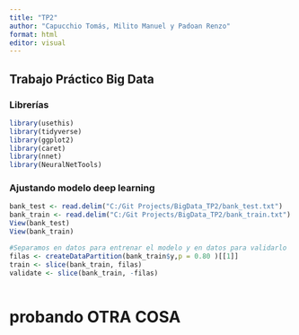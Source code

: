 ```yaml
---
title: "TP2"
author: "Capucchio Tomás, Milito Manuel y Padoan Renzo"
format: html
editor: visual
---
```


## Trabajo Práctico Big Data

### Librerías

```r
library(usethis)
library(tidyverse)
library(ggplot2)
library(caret)
library(nnet)
library(NeuralNetTools)
```

### Ajustando modelo deep learning

```r

bank_test <- read.delim("C:/Git Projects/BigData_TP2/bank_test.txt")
bank_train <- read.delim("C:/Git Projects/BigData_TP2/bank_train.txt")
View(bank_test)
View(bank_train)
```

```r
#Separamos en datos para entrenar el modelo y en datos para validarlo
filas <- createDataPartition(bank_train$y,p = 0.80 )[[1]]
train <- slice(bank_train, filas)
validate <- slice(bank_train, -filas)
```

```r

```

# probando OTRA COSA
